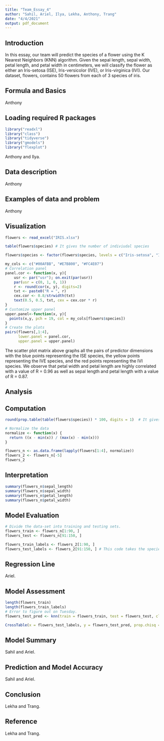 ```yaml
---
title: "Team_Essay_4"
author: "Sahil, Ariel, Ilya, Lekha, Anthony, Trang"
date: "4/4/2021"
output: pdf_document
---
```


## Introduction

In this essay, our team will predict the species of a flower using the K Nearest Neighbors (KNN) algorithm. Given the sepal length, sepal width, petal length, and petal width in centimeters, we will classify the flower as either an Iris-setosa (ISE), Iris-versicolor (IVE), or Iris-virginica (IVI). Our dataset, flowers, contains 50 flowers from each of 3 species of iris. 

## Formula and Basics

Anthony

## Loading required R packages

```r
library("readxl")
library("class")
library("tidyverse")
library("gmodels")
library("flexplot")
```

Anthony and Ilya.

## Data description

Anthony

## Examples of data and problem

Anthony

## Visualization

```r
flowers <- read_excel("IRIS.xlsx")

table(flowers$species) # It gives the number of indiviudal species

flowers$species <- factor(flowers$species, levels = c("Iris-setosa", "Iris-versicolor", "Iris-virginica"), labels = c("ISE", "IVE", "IVI"))

my_cols <- c("#00AFBB", "#E7B800", "#FC4E07")  
# Correlation panel
panel.cor <- function(x, y){
    usr <- par("usr"); on.exit(par(usr))
    par(usr = c(0, 1, 0, 1))
    r <- round(cor(x, y), digits=2)
    txt <- paste0("R = ", r)
    cex.cor <- 0.8/strwidth(txt)
    text(0.5, 0.5, txt, cex = cex.cor * r)
}
# Customize upper panel
upper.panel<-function(x, y){
  points(x,y, pch = 19, col = my_cols[flowers$species])
}
# Create the plots
pairs(flowers[,1:4], 
      lower.panel = panel.cor,
      upper.panel = upper.panel)
```
The scatter plot matrix above graphs all the pairs of predictor dimensions with the blue points representing the ISE species, the yellow points representing the IVE species, and the red points representing the IVI species. We observe that petal width and petal length are highly correlated with a value of R = 0.96 as well as sepal length and petal length with a value of R = 0.87.

## Analysis

## Computation 

```r
round(prop.table(table(flowers$species)) * 100, digits = 1)  # It gives the result in the percentage form rounded of to 1 decimal place( and so it’s digits = 1)

# Normalize the data
normalize <- function(x) {
  return ((x - min(x)) / (max(x) - min(x)))
}

flowers_n <- as.data.frame(lapply(flowers[1:4], normalize))
flowers_2 <- flowers_n[-5]
flowers_2
```

## Interpretation

```r
summary(flowers_n$sepal_length)
summary(flowers_n$sepal_width)
summary(flowers_n$petal_length)
summary(flowers_n$petal_width)
```


## Model Evaluation

```r
# Divide the data-set into training and testing sets.
flowers_train <- flowers_n[1:90, ]
flowers_test <- flowers_n[91:150, ]

flowers_train_labels <- flowers_2[1:90, ]
flowers_test_labels <- flowers_2[91:150, ] # This code takes the species factor in column 1 of the flowers data frame and on turn creates flowers_train_labels and flowers_test_labels data frame.
```

## Regression Line

Ariel.

## Model Assessment

```r
length(flowers_train)
length(flowers_train_labels)
# Error to figure out on Tuesday.
flowers_test_pred <- knn(train = flowers_train, test = flowers_test, cl = flowers_train_labels, k=12)

CrossTable(x = flowers_test_labels, y = flowers_test_pred, prop.chisq = FALSE)
```

## Model Summary

Sahil and Ariel.

## Prediction and Model Accuracy

Sahil and Ariel.

## Conclusion

Lekha and Trang.

## Reference

Lekha and Trang.